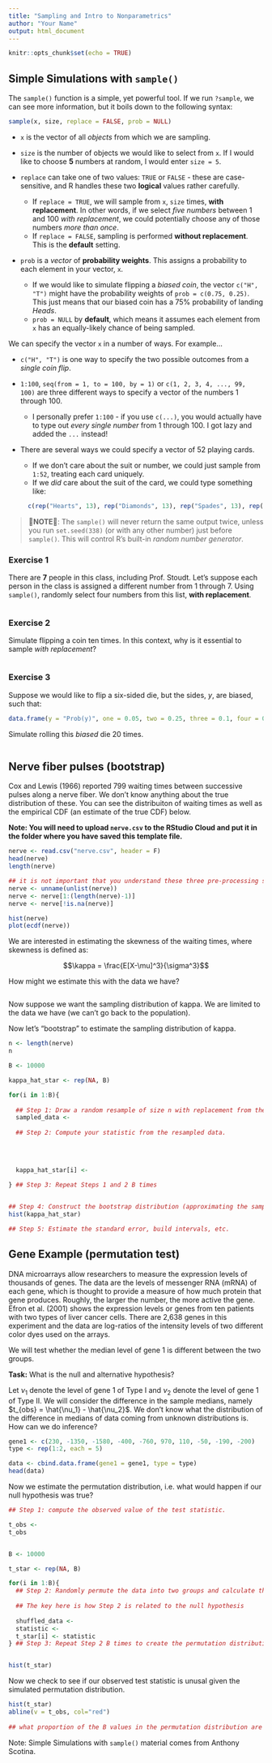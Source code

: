 ```yaml
---
title: "Sampling and Intro to Nonparametrics"
author: "Your Name"
output: html_document
---
```


```r
knitr::opts_chunk$set(echo = TRUE)
```

## Simple Simulations with `sample()`

The `sample()` function is a simple, yet powerful tool. If we run `?sample`, we can see more information, but it boils down to the following syntax:

```r
sample(x, size, replace = FALSE, prob = NULL)
```

- `x` is the vector of all *objects* from which we are sampling. 

- `size` is the number of objects we would like to select from `x`. If I would like to choose **5** numbers at random, I would enter `size = 5`. 

- `replace` can take one of two values: `TRUE` or `FALSE` - these are case-sensitive, and R handles these two **logical** values rather carefully.
    - If `replace = TRUE`, we will sample from `x`, `size` times, **with replacement**. In other words, if we select *five numbers* between 1 and 100 *with replacement*, we could potentially choose any of those numbers *more than once*. 
    - If `replace = FALSE`, sampling is performed **without replacement**. This is the **default** setting. 
    
- `prob` is a *vector* of **probability weights**. This assigns a probability to each element in your vector, `x`. 
    - If we would like to simulate flipping a *biased coin*, the vector `c("H", "T")` might have the probability weights of `prob = c(0.75, 0.25)`. This just means that our biased coin has a 75% probability of landing *Heads*. 
    - `prob = NULL` by **default**, which means it assumes each element from `x` has an equally-likely chance of being sampled. 
    

We can specify the vector `x` in a number of ways. For example...

- `c("H", "T")` is one way to specify the two possible outcomes from a *single coin flip*. 

- `1:100`, `seq(from = 1, to = 100, by = 1)` or `c(1, 2, 3, 4, ..., 99, 100)` are three different ways to specify a vector of the numbers 1 through 100. 
    - I personally prefer `1:100` - if you use `c(...)`, you would actually have to type out *every single number* from 1 through 100. I got lazy and added the `...` instead! 

- There are several ways we could specify a vector of 52 playing cards. 
    - If we don't care about the suit or number, we could just sample from `1:52`, treating each card uniquely. 
    - If we *did* care about the suit of the card, we could type something like:
```r
    c(rep("Hearts", 13), rep("Diamonds", 13), rep("Spades", 13), rep("Clubs", 13))
```
    
> 🚨**NOTE**🚨: The `sample()` will never return the same output twice, unless you run `set.seed(338)` (or with any other number) just before `sample()`. This will control R's built-in *random number generator*.
    
### Exercise 1 

There are **7** people in this class, including Prof. Stoudt. Let's suppose each person in the class is assigned a different number from 1 through 7. Using `sample()`, randomly select four numbers from this list, **with replacement**. 

```r

```


### Exercise 2

Simulate flipping a coin ten times. In this context, why is it essential to sample *with replacement*?

```r

```

### Exercise 3

Suppose we would like to flip a six-sided die, but the sides, *y*, are biased, such that:

```r
data.frame(y = "Prob(y)", one = 0.05, two = 0.25, three = 0.1, four = 0.1, five = 0.4, six = 0.1) 
```

Simulate rolling this *biased* die 20 times. 

```r

```



## Nerve fiber pulses (bootstrap)

Cox and Lewis (1966) reported 799 waiting times between successive pulses along a nerve fiber. We don't know anything about the true distribution of these. You can see the distribuiton of waiting times as well as the empirical CDF (an estimate of the true CDF) below.

**Note: You will need to upload `nerve.csv` to the RStudio Cloud and put it in the folder where you have saved this template file.**


```r
nerve <- read.csv("nerve.csv", header = F)
head(nerve)
length(nerve)

## it is not important that you understand these three pre-processing steps
nerve <- unname(unlist(nerve))
nerve <- nerve[1:(length(nerve)-1)]
nerve <- nerve[!is.na(nerve)]

hist(nerve)
plot(ecdf(nerve))
```

We are interested in estimating the skewness of the waiting times, where skewness is defined as:

$$\kappa = \frac{E[X-\mu]^3}{\sigma^3}$$

How might we estimate this with the data we have?

```r

```

Now suppose we want the sampling distribution of kappa. We are limited to the data we have (we can't go back to the population).

Now let's "bootstrap" to estimate the sampling distribution of kappa.

```r
n <- length(nerve)
n

B <- 10000

kappa_hat_star <- rep(NA, B)

for(i in 1:B){
  
  ## Step 1: Draw a random resample of size n with replacement from the original sample
  sampled_data <- 
    
  ## Step 2: Compute your statistic from the resampled data.

  
  
  
  kappa_hat_star[i] <- 
  
} ## Step 3: Repeat Steps 1 and 2 B times


## Step 4: Construct the bootstrap distribution (approximating the sampling distribution)
hist(kappa_hat_star)

## Step 5: Estimate the standard error, build intervals, etc.

```

## Gene Example (permutation test)

DNA microarrays allow researchers to measure the expression levels of thousands of genes. The data are the levels of messenger RNA (mRNA) of each gene, which is thought to provide a measure of how much protein that gene produces. Roughly, the larger the number, the more active the gene. Efron et al. (2001) shows the expression levels or genes from ten patients with two types of liver cancer cells. There are 2,638 genes in this experiment and the data are log-ratios of the intensity levels of two different color dyes used on the arrays.

We will test whether the median level of gene 1 is different between the two groups.

**Task:** What is the null and alternative hypothesis?

Let $\nu_1$ denote the level of gene 1 of Type I and $\nu_2$ denote the level of gene 1 of Type II. We will consider the difference in the sample medians, namely $t_{obs} = \hat{\nu_1} - \hat{\nu_2}$. We don't know what the distribution of the difference in medians of data coming from unknown distributions is. How can we do inference?

```r
gene1 <- c(230, -1350, -1580, -400, -760, 970, 110, -50, -190, -200)
type <- rep(1:2, each = 5)

data <- cbind.data.frame(gene1 = gene1, type = type)
head(data)
```

Now we estimate the permutation distribution, i.e. what would happen if our null hypothesis was true?

```r
## Step 1: compute the observed value of the test statistic.

t_obs <- 
t_obs  


B <- 10000

t_star <- rep(NA, B)

for(i in 1:B){
  ## Step 2: Randomly permute the data into two groups and calculate the test statistic on the permuted data
  
  ## The key here is how Step 2 is related to the null hypothesis
  
  shuffled_data <- 
  statistic <- 
  t_star[i] <- statistic
} ## Step 3: Repeat Step 2 B times to create the permutation distribution


hist(t_star)
```

Now we check to see if our observed test statistic is unusal given the simulated permutation distribution.

```r
hist(t_star)
abline(v = t_obs, col="red")
  
## what proportion of the B values in the permutation distribution are more extreme than what we observed?


```

Note: Simple Simulations with `sample()` material comes from Anthony Scotina.
